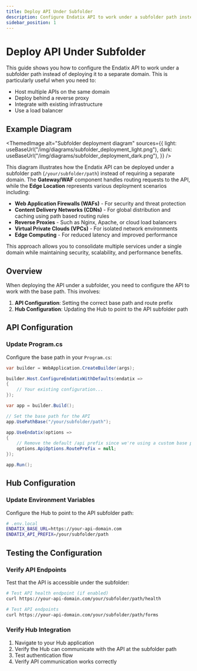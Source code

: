 ```yaml
---
title: Deploy API Under Subfolder
description: Configure Endatix API to work under a subfolder path instead of a separate domain
sidebar_position: 1
---
```



# Deploy API Under Subfolder

This guide shows you how to configure the Endatix API to work under a subfolder path instead of deploying it to a separate domain. This is particularly useful when you need to:

- Host multiple APIs on the same domain
- Deploy behind a reverse proxy
- Integrate with existing infrastructure
- Use a load balancer

## Example Diagram

<ThemedImage
  alt="Subfolder deployment diagram"
  sources={{
    light: useBaseUrl("/img/diagrams/subfolder_deployment_light.png"),
    dark: useBaseUrl("/img/diagrams/subfolder_deployment_dark.png"),
  }}
/>

This diagram illustrates how the Endatix API can be deployed under a subfolder path (`/your/subfolder/path`) instead of requiring a separate domain. The **Gateway/WAF** component handles routing requests to the API, while the **Edge Location** represents various deployment scenarios including:

- **Web Application Firewalls (WAFs)** - For security and threat protection
- **Content Delivery Networks (CDNs)** - For global distribution and caching using path based routing rules
- **Reverse Proxies** - Such as Nginx, Apache, or cloud load balancers
- **Virtual Private Clouds (VPCs)** - For isolated network environments
- **Edge Computing** - For reduced latency and improved performance

This approach allows you to consolidate multiple services under a single domain while maintaining security, scalability, and performance benefits.

## Overview

When deploying the API under a subfolder, you need to configure the API to work with the base path. This involves:

1. **API Configuration**: Setting the correct base path and route prefix
2. **Hub Configuration**: Updating the Hub to point to the API subfolder path

## API Configuration

### Update Program.cs

Configure the base path in your `Program.cs`:

```csharp
var builder = WebApplication.CreateBuilder(args);

builder.Host.ConfigureEndatixWithDefaults(endatix =>
{
    // Your existing configuration...
});

var app = builder.Build();

// Set the base path for the API
app.UsePathBase("/your/subfolder/path");

app.UseEndatix(options =>
{
    // Remove the default /api prefix since we're using a custom base path
    options.ApiOptions.RoutePrefix = null;
});

app.Run();
```

## Hub Configuration

### Update Environment Variables

Configure the Hub to point to the API subfolder path:

```bash
# .env.local
ENDATIX_BASE_URL=https://your-api-domain.com
ENDATIX_API_PREFIX=/your/subfolder/path
```

## Testing the Configuration

### Verify API Endpoints

Test that the API is accessible under the subfolder:

```bash
# Test API health endpoint (if enabled)
curl https://your-api-domain.com/your/subfolder/path/health

# Test API endpoints
curl https://your-api-domain.com/your/subfolder/path/forms
```

### Verify Hub Integration

1. Navigate to your Hub application
2. Verify the Hub can communicate with the API at the subfolder path
3. Test authentication flow
4. Verify API communication works correctly
